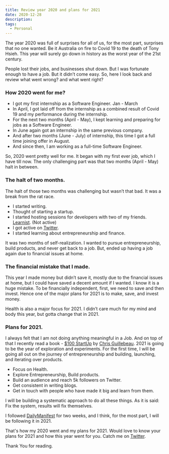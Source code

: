 ```yaml
---
title: Review year 2020 and plans for 2021
date: 2020-12-28
description: 
tags:
  - Personal
---
```


The year 2020 was full of surprises for all of us, for the most part, surprises that no one wanted. Be it Australia on fire to Covid 19 to the death of Tony Hsieh. This year will surely go down in history as the worst year of the 21st century.

People lost their jobs, and businesses shut down. But I was fortunate enough to have a job. But it didn’t come easy. So, here I look back and review what went wrong? and what went right?

### How 2020 went for me?

- I got my first internship as a Software Engineer. Jan - March
- In April, I got laid off from the internship as a combined result of Covid 19 and my performance during the internship.
- For the next two months (April - May), I kept learning and preparing for jobs as a Software Engineer.
- In June again got an internship in the same previous company.
- And after two months (June - July) of internship, this time I got a full time joining offer in August.
- And since then, I am working as a full-time Software Engineer.

So, 2020 went pretty well for me. It began with my first ever job, which I have till now. The only challenging part was that two months (April - May) halt in between.

### The halt of two months.

The halt of those two months was challenging but wasn’t that bad. It was a break from the rat race.

- I started writing.
- Thought of starting a startup.
- I started hosting sessions for developers with two of my friends. [Learnist](https://twitter.com/thelearnist). (Not active)
- I got active on [Twitter](https://twitter.com/codeSwastik).
- I started learning about entrepreneurship and finance.

It was two months of self-realization. I wanted to pursue entrepreneurship, build products, and never get back to a job. But, ended up having a job again due to financial issues at home.

### The financial mistake that I made.

This year I made money but didn’t save it, mostly due to the financial issues at home, but I could have saved a decent amount if I wanted. I know it is a huge mistake. To be financially independent, first, we need to save and then invest. Hence one of the major plans for 2021 is to make, save, and invest money.

Health is also a major focus for 2021. I didn’t care much for my mind and body this year, but gotta change that in 2021.

### Plans for 2021.

I always felt that I am not doing anything meaningful in a Job. And on top of that I recently read a book - [$100 StartUp](https://www.amazon.in/100-Startup-Reinvent-Living-Create/dp/0307951529) by [Chris Guillebeau](https://twitter.com/chrisguillebeau).
2021 is going to be the year of exploration and experiments. For the first time, I will be going all out on the journey of entrepreneurship and building, launching, and iterating over products.

- Focus on Health.
- Explore Entrepreneurship, Build products.
- Build an audience and reach 5k followers on Twitter.
- Get consistent in writing blogs.
- Get in touch with people who have made it big and learn from them.

I will be building a systematic approach to do all these things. As it is said: Fix the system, results will fix themselves.

I followed [DailyManifest](https://shop.visualizevalue.com/products/daily-manifest) for two weeks, and I think, for the most part, I will be following it in 2021.

That's how my 2020 went and my plans for 2021. Would love to know your plans for 2021 and how this year went for you.
Catch me on [Twitter](https://twitter.com/codeSwastik).

Thank You for reading.


<br /><br /><br /><br /><br />
<NewsletterForm />